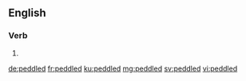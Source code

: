 ==English==

===Verb===
{{head|en|verb form}}

# {{en-past of|peddle}}

[[de:peddled]]
[[fr:peddled]]
[[ku:peddled]]
[[mg:peddled]]
[[sv:peddled]]
[[vi:peddled]]